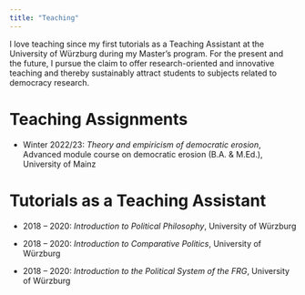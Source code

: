 ```yaml
---
title: "Teaching"
---
```


I love teaching since my first tutorials as a Teaching Assistant at the University of Würzburg during my Master's program. For the present and the future, I pursue the claim to offer research-oriented and innovative teaching and thereby sustainably attract students to subjects related to democracy research.

# Teaching Assignments

-   Winter 2022/23: *Theory and empiricism of democratic erosion*, Advanced module course on democratic erosion (B.A. & M.Ed.), University of Mainz

# Tutorials as a Teaching Assistant

-   2018 -- 2020: *Introduction to Political Philosophy*, University of Würzburg

-   2018 -- 2020: *Introduction to Comparative Politics*, University of Würzburg

-   2018 -- 2020: *Introduction to the Political System of the FRG*, University of Würzburg
